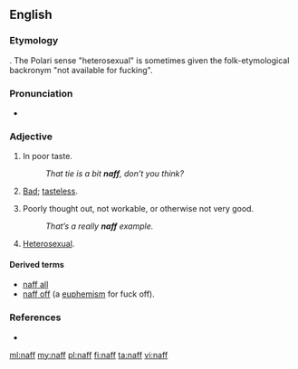 {{also|Naff}}
==English==

===Etymology===
{{unk.}}. The Polari sense "heterosexual" is sometimes given the folk-etymological backronym "not available for fucking".

===Pronunciation===
* {{rhymes|æf|lang=en}}

===Adjective===
{{en-adj|er}}

# {{context|British|_|slang|lang=en}} In poor taste.
#: ''That tie is a bit '''naff''', don’t you think?''
# {{context|Polari|lang=en}} [[bad|Bad]]; [[tasteless]].
# {{context|British|_|slang|lang=en}} Poorly thought out, not workable, or otherwise not very good.
#: ''That’s a really '''naff''' example.''
# {{context|Polari|lang=en}} [[heterosexual|Heterosexual]].

====Derived terms====
* [[naff all]]
* [[naff off]] (a [[euphemism]] for fuck off).

===References===
* {{R:OneLook}}

[[ml:naff]]
[[my:naff]]
[[pl:naff]]
[[fi:naff]]
[[ta:naff]]
[[vi:naff]]